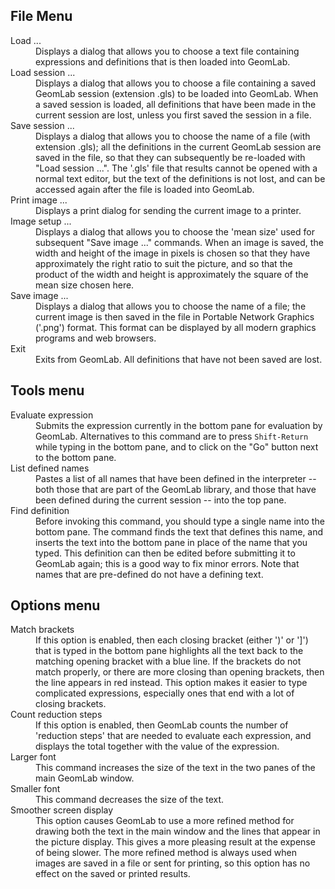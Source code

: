 {{GeomLab}}
==File Menu== 

{{Markup|dl}}
;Load ...
:Displays a dialog that allows you to choose a text file containing expressions and definitions that is then loaded into GeomLab. 
;Load session ...
:Displays a dialog that allows you to choose a file containing a saved GeomLab session (extension .gls) to be loaded into GeomLab.  When a saved session is loaded, all definitions that have been made in the current session are lost, unless you first saved the session in a file. 
;Save session ...
:Displays a dialog that allows you to choose the name of a file (with extension .gls); all the definitions in the current GeomLab session are saved in the file, so that they can subsequently be re-loaded with  "Load session ...". The '.gls' file that results cannot be opened with a normal text editor, but the text of the definitions is not lost, and can be accessed again after the file is loaded into GeomLab. 
;Print image ...
:Displays a print dialog for sending the current image to a printer. 
;Image setup ...
:Displays a dialog that allows you to choose the 'mean size' used for subsequent "Save image ..." commands.  When an image is saved, the width and height of the image in pixels is chosen so that they have approximately the right ratio to suit the picture, and so that the product of the width and height is approximately the square of the mean size chosen here. 
;Save image ...
:Displays a dialog that allows you to choose the name of a file; the current image is then saved in the file in Portable Network Graphics ('.png') format.  This format can be displayed by all modern graphics programs and web browsers. 
;Exit
:Exits from GeomLab.  All definitions that have not been saved are  lost.  
{{Markup|/dl}}

==Tools menu==  

{{Markup|dl}}
;Evaluate expression
:Submits the expression currently in the bottom pane for evaluation by GeomLab.  Alternatives to this command are to press <code>Shift-Return</code> while typing in the bottom pane, and to click on the "Go" button next to the bottom pane. 
;List defined names
:Pastes a list of all names that have been defined in the interpreter -- both those that are part of the GeomLab library, and those that have been defined during the current session -- into the top pane. 
;Find definition
:Before invoking this command, you should type a single name into the bottom pane.  The command finds the text that defines this name, and  inserts the text into the bottom pane in place of the name that you typed. This definition can then be edited before submitting it to GeomLab again; this is a good way to fix minor errors.  Note that names that are pre-defined do not have a defining text.  
{{Markup|/dl}}

==Options menu== 

{{Markup|dl}}
;Match brackets
:If this option is enabled, then each closing bracket  (either ')' or&nbsp;']') that is typed in the bottom pane highlights all the text back to the matching opening bracket with a blue line. If the brackets do not match properly, or there are more closing than opening brackets, then the line appears in red instead.  This option makes it easier to type complicated expressions, especially ones that end with a lot of closing brackets. 
;Count reduction steps
:If this option is enabled, then GeomLab counts the number of 'reduction steps' that are needed to evaluate each expression, and displays the total together with the value of the expression. 
;Larger font
:This command increases the size of the text in the two panes of the main GeomLab window. 
;Smaller font
:This command decreases the size of the text.
;Smoother screen display
:This option causes GeomLab to use a more refined method for drawing both the text in the main window and the lines that appear in the picture display. This gives a more pleasing result at the expense of being slower. The more refined method is always used when images are saved in a file or sent for printing, so this option has no effect on the saved or printed results. 
{{Markup|/dl}}
